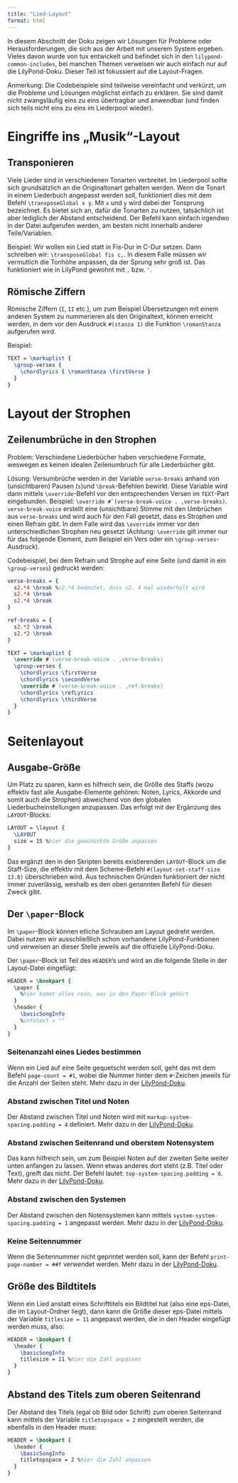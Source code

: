 ```yaml
---
title: "Lied-Layout"
format: html
---
```


In diesem Abschnitt der Doku zeigen wir Lösungen für Probleme oder Herausforderungen, die sich aus der Arbeit mit unserem System ergeben. Vieles davon wurde von tux entwickelt und befindet sich in den `lilypond-common-includes`, bei manchen Themen verweisen wir auch einfach nur auf die LilyPond-Doku. Dieser Teil ist fokussiert auf die Layout-Fragen.

::: callout-note
Anmerkung: Die Codebeispiele sind teilweise vereinfacht und verkürzt, um die Probleme und Lösungen möglichst einfach zu erklären. Sie sind damit nicht zwangsläufig eins zu eins übertragbar und anwendbar (und finden sich teils nicht eins zu eins im Liederpool wieder).
:::

# Eingriffe ins „Musik“-Layout

## Transponieren

Viele Lieder sind in verschiedenen Tonarten verbreitet. Im Liederpool sollte sich grundsätzlich an die Originaltonart gehalten werden. Wenn die Tonart in einem Liederbuch angepasst werden soll, funktioniert dies mit dem Befehl `\transposeGlobal x y`. Mit `x` und `y` wird dabei der Tonsprung bezeichnet. Es bietet sich an, dafür die Tonarten zu nutzen, tatsächlich ist aber lediglich der Abstand entscheidend. Der Befehl kann einfach irgendwo in der Datei aufgerufen werden, am besten nicht innerhalb anderer Teile/Variablen.

Beispiel: Wir wollen ein Lied statt in Fis-Dur in C-Dur setzen. Dann schreiben wir: `\transposeGlobal fis c,`. In diesem Falle müssen wir vermutlich die Tonhöhe anpassen, da der Sprung sehr groß ist. Das funktioniert wie in LilyPond gewohnt mit `,` bzw. `'`.

## Römische Ziffern {#sec-romanstanza}

Römische Ziffern (`I`, `II` etc.), um zum Beispiel Übersetzungen mit einem anderen System zu nummerieren als den Originaltext, können erreicht werden, in dem vor den Ausdruck `#(stanza 1)` die Funktion `\romanStanza` aufgerufen wird.

Beispiel:

``` lilypond
TEXT = \markuplist {
  \group-verses {
    \chordlyrics { \romanStanza \firstVerse }
  }
}
```

# Layout der Strophen

## Zeilenumbrüche in den Strophen {#sec-zeilenumbrueche}

Problem: Verschiedene Liederbücher haben verschiedene Formate, weswegen es keinen idealen Zeilenumbruch für alle Liederbücher gibt.

Lösung: Versumbrüche werden in der Variable `verse-breaks` anhand von (unsichtbaren) Pausen (`s`)und `\break`-Befehlen bewirkt. Diese Variable wird dann mittels `\override`-Befehl vor den entsprechenden Versen im `TEXT`-Part eingebunden. Beispiel: `` \override #`(verse-break-voice . ,verse-breaks) ``. `verse-break-voice` erstellt eine (unsichtbare) Stimme mit den Umbrüchen aus `verse-breaks` und wird auch für den Fall gesetzt, dass es Strophen und einen Refrain gibt. In dem Falle wird das `\override` immer vor den unterschiedlichen Strophen neu gesetzt (Achtung: `\override` gilt immer nur für das folgende Element, zum Beispiel ein Vers oder ein `\group-verses`-Ausdruck).

Codebeispiel, bei dem Refrain und Strophe auf eine Seite (und damit in ein `\group-verses`) gedruckt werden:

``` lilypond
verse-breaks = {
  s2.*4 \break %s2.*4 bedeutet, dass s2. 4 mal wiederholt wird
  s2.*4 \break
  s2.*4 \break
}

ref-breaks = {
  s2.*2 \break
  s2.*2 \break
}

TEXT = \markuplist {
  \override #`(verse-break-voice . ,verse-breaks)
  \group-verses {
    \chordlyrics \firstVerse
    \chordlyrics \secondVerse
    \override #`(verse-break-voice . ,ref-breaks)
    \chordlyrics \refLyrics
    \chordlyrics \thirdVerse
  }
}
```

# Seitenlayout

## Ausgabe-Größe

Um Platz zu sparen, kann es hilfreich sein, die Größe des Staffs (wozu effektiv fast alle Ausgabe-Elemente gehören: Noten, Lyrics, Akkorde und somit auch die Strophen) abweichend von den globalen Liederbucheinstellungen anzupassen. Das erfolgt mit der Ergänzung des `LAYOUT`-Blocks:

``` lilypond
LAYOUT = \layout {
  \LAYOUT
  size = 15 %hier die gewünschte Größe anpassen
}
```

Das ergänzt den in den Skripten bereits existierenden `LAYOUT`-Block um die Staff-Size, die effektiv mit dem Scheme-Befehl `#(layout-set-staff-size 13.8)` überschrieben wird. Aus technischen Gründen funktioniert der nicht immer zuverlässig, weshalb es den oben genannten Befehl für diesen Zweck gibt.

## Der `\paper`-Block

Im `\paper`-Block können etliche Schrauben am Layout gedreht werden. Dabei nutzen wir ausschließlich schon vorhandene LilyPond-Funktionen und verweisen an dieser Stelle jeweils auf die offizielle LilyPond-Doku.

Der `\paper`-Block ist Teil des `HEADER`’s und wird an die folgende Stelle in der Layout-Datei eingefügt:

``` lilypond
HEADER = \bookpart {
  \paper {
    %hier kommt alles rein, was in den Paper-Block gehört
  }
  \header {
    \basicSongInfo
    %infotext = ""
  }
}
```

### Seitenanzahl eines Liedes bestimmen

Wenn ein Lied auf eine Seite gequetscht werden soll, geht das mit dem Befehl `page-count = #1`, wobei die Nummer hinter dem `#`-Zeichen jeweils für die Anzahl der Seiten steht. Mehr dazu in der [LilyPond-Doku](https://lilypond.org/doc/v2.24/Documentation/notation/other-paper-variables#paper-variables-for-page-breaking).

### Abstand zwischen Titel und Noten

Der Abstand zwischen Titel und Noten wird mit `markup-system-spacing.padding = 4` definiert. Mehr dazu in der [LilyPond-Doku](https://lilypond.org/doc/v2.24/Documentation/notation/flexible-vertical-spacing-paper-variables#list-of-flexible-vertical-spacing-paper-variables).

### Abstand zwischen Seitenrand und oberstem Notensystem

Das kann hilfreich sein, um zum Beispiel Noten auf der zweiten Seite weiter unten anfangen zu lassen. Wenn etwas anderes dort steht (z.B. Titel oder Text), greift das nicht. Der Befehl lautet: `top-system-spacing.padding = 6`. Mehr dazu in der [LilyPond-Doku](https://lilypond.org/doc/v2.24/Documentation/notation/flexible-vertical-spacing-paper-variables#list-of-flexible-vertical-spacing-paper-variables).

### Abstand zwischen den Systemen

Der Abstand zwischen den Notensystemen kann mittels `system-system-spacing.padding = 1` angepasst werden. Mehr dazu in der [LilyPond-Doku](https://lilypond.org/doc/v2.24/Documentation/notation/changing-spacing).

### Keine Seitennummer

Wenn die Seitennummer nicht geprintet werden soll, kann der Befehl `print-page-number = ##f` verwendet werden. Mehr dazu in der [LilyPond-Doku](https://lilypond.org/doc/v2.25/Documentation/notation/paper-variables-for-page-numbering).

## Größe des Bildtitels

Wenn ein Lied anstatt eines Schrifttitels ein Bildtitel hat (also eine eps-Datei, die im Layout-Ordner liegt), dann kann die Größe dieser eps-Datei mittels der Variable `titlesize = 11` angepasst werden, die in den Header eingefügt werden muss, also:

``` lilypond
HEADER = \bookpart {
  \header {
    \basicSongInfo
    titlesize = 11 %hier die Zahl anpassen
  }
}
```

## Abstand des Titels zum oberen Seitenrand

Der Abstand des Titels (egal ob Bild oder Schrift) zum oberen Seitenrand kann mittels der Variable `titletopspace = 2` eingestellt werden, die ebenfalls in den Header muss:

``` lilypond
HEADER = \bookpart {
  \header {
    \basicSongInfo
    titletopspace = 2 %hier die Zahl anpassen
  }
}
```
